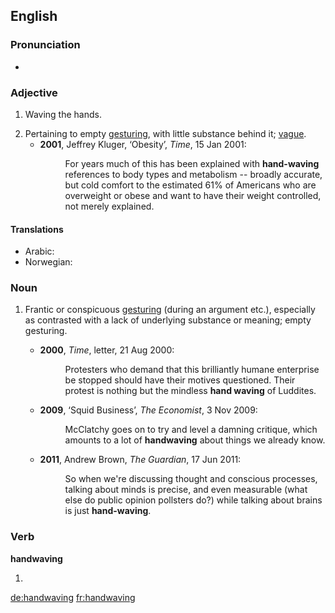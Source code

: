 {{was wotd|2011|June|19}}
==English==

===Pronunciation===
* {{a|UK}} {{IPA|/ˈhandweɪvɪŋ/}}

===Adjective===
{{en-adj}}

# {{not comparable}} Waving the hands.
# Pertaining to empty [[gesturing]], with little substance behind it; [[vague]].
#* '''2001''', Jeffrey Kluger, ‘Obesity’, ''Time'', 15 Jan 2001:
#*: For years much of this has been explained with '''hand-waving''' references to body types and metabolism -- broadly accurate, but cold comfort to the estimated 61% of Americans who are overweight or obese and want to have their weight controlled, not merely explained.

====Translations====
{{trans-top|waving the hands}}
* Arabic: {{t|ar|يلوح(بيده)|alt=يلوّح(بيده)|sc=Arab}}
*Norwegian: {{t-|no|gestikulerende}}
{{trans-mid}}
{{trans-bottom}}

===Noun===
{{en-noun|-}}

# {{context|chiefly|_|figuratively}} Frantic or conspicuous [[gesturing]] (during an argument etc.), especially as contrasted with a lack of underlying substance or meaning; empty gesturing.
#* '''2000''', ''Time'', letter, 21 Aug 2000:
#*: Protesters who demand that this brilliantly humane enterprise be stopped should have their motives questioned. Their protest is nothing but the mindless '''hand waving''' of Luddites.
#* '''2009''', ‘Squid Business’, ''The Economist'', 3 Nov 2009:
#*: McClatchy goes on to try and level a damning critique, which amounts to a lot of '''handwaving''' about things we already know.
#* '''2011''', Andrew Brown, ''The Guardian'', 17 Jun 2011:
#*: So when we're discussing thought and conscious processes, talking about minds is precise, and even measurable (what else do public opinion pollsters do?) while talking about brains is just '''hand-waving'''.

===Verb===
'''handwaving'''

# {{third-person singular of|[[handwave]]}}

[[de:handwaving]]
[[fr:handwaving]]